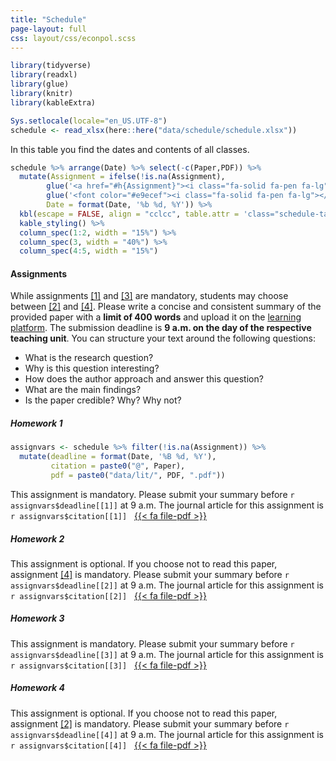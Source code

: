 ```yaml
---
title: "Schedule"
page-layout: full
css: layout/css/econpol.scss
---
```


```r
library(tidyverse)
library(readxl)
library(glue)
library(knitr)
library(kableExtra)

Sys.setlocale(locale="en_US.UTF-8")
schedule <- read_xlsx(here::here("data/schedule/schedule.xlsx"))
```

In this table you find the dates and contents of all classes.


::: {.schedule-table}
```r
schedule %>% arrange(Date) %>% select(-c(Paper,PDF)) %>%
  mutate(Assignment = ifelse(!is.na(Assignment),
        glue('<a href="#h{Assignment}"><i class="fa-solid fa-pen fa-lg"></i></a>'),
        glue('<font color="#e9ecef"><i class="fa-solid fa-pen fa-lg"></i></font>')),
        Date = format(Date, '%b %d, %Y')) %>%
  kbl(escape = FALSE, align = "cclcc", table.attr = 'class="schedule-table"') %>% 
  kable_styling() %>% 
  column_spec(1:2, width = "15%") %>% 
  column_spec(3, width = "40%") %>% 
  column_spec(4:5, width = "15%")
```
:::

#### Assignments

While assignments [[1]](#h1) and [[3]](#h3) are mandatory, students may choose between [[2]](#h2) and [[4]](#h4). Please write a concise and consistent summary of the provided paper with a **limit of 400 words** and upload it on the [learning platform](https://learn.wu.ac.at). The submission deadline is **9 a.m. on the day of the respective teaching unit**. You can structure your text around the following questions:

- What is the research question?
- Why is this question interesting?
- How does the author approach and answer this question? 
- What are the main findings? 
- Is the paper credible? Why? Why not?

##### Homework 1{#h1}

```r
assignvars <- schedule %>% filter(!is.na(Assignment)) %>%
  mutate(deadline = format(Date, '%B %d, %Y'),
         citation = paste0("@", Paper),
         pdf = paste0("data/lit/", PDF, ".pdf"))
```

This assignment is mandatory. Please submit your summary before `r assignvars$deadline[[1]]` at 9 a.m. The journal article for this assignment is `r assignvars$citation[[1]]` &nbsp; <a href = "`r assignvars$pdf[[1]]`">{{< fa file-pdf >}}</a>

##### Homework 2{#h2}

This assignment is optional. If you choose not to read this paper, assignment [[4]](#h4) is mandatory. Please submit your summary before `r assignvars$deadline[[2]]` at 9 a.m. The journal article for this assignment is `r assignvars$citation[[2]]` &nbsp; <a href = "`r assignvars$pdf[[2]]`">{{< fa file-pdf >}}</a>

##### Homework 3{#h3}

This assignment is mandatory. Please submit your summary before `r assignvars$deadline[[3]]` at 9 a.m. The journal article for this assignment is `r assignvars$citation[[3]]` &nbsp; <a href = "`r assignvars$pdf[[3]]`">{{< fa file-pdf >}}</a>

##### Homework 4{#h4}

This assignment is optional. If you choose not to read this paper, assignment [[2]](#h2) is mandatory. Please submit your summary before `r assignvars$deadline[[4]]` at 9 a.m. The journal article for this assignment is `r assignvars$citation[[4]]` &nbsp; <a href = "`r assignvars$pdf[[4]]`">{{< fa file-pdf >}}</a>